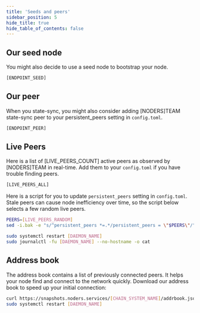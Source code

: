 ```yaml
---
title: 'Seeds and peers'
sidebar_position: 5
hide_title: true
hide_table_of_contents: false
---
```



<PageTitle
  iconUrl="img/[CHAIN_ICON]"
  title="Seeds and peers"
  chainId="[CHAIN_ID]"
  version="[VERSION]"
/>

## Our seed node

You might also decide to use a seed node to bootstrap your node.
```bash
[ENDPOINT_SEED]
```

## Our peer

When you state-sync, you might also consider adding [NODERS]TEAM state-sync peer to your persistent_peers setting in `config.toml`.

```bash
[ENDPOINT_PEER]
```

## Live Peers

Here is a list of [LIVE_PEERS_COUNT] active peers as observed by [NODERS]TEAM in real-time. Add them to your `config.toml` if you have trouble finding peers.

```bash
[LIVE_PEERS_ALL]
```

Here is a script for you to update `persistent_peers` setting in `config.toml`. Stale peers can cause node inefficiency over time, so the script below selects a few random live peers.

```bash
PEERS=[LIVE_PEERS_RANDOM]
sed -i.bak -e "s/^persistent_peers *=.*/persistent_peers = \"$PEERS\"/" [DAEMON_HOME]/config/config.toml

sudo systemctl restart [DAEMON_NAME]
sudo journalctl -fu [DAEMON_NAME] --no-hostname -o cat
```

## Address book

The address book contains a list of previously connected peers. It helps your node find and connect to the network quickly. Download our address book to speed up your initial connection:

```bash
curl https://snapshots.noders.services/[CHAIN_SYSTEM_NAME]/addrbook.json -o [DAEMON_HOME]/config/addrbook.json
sudo systemctl restart [DAEMON_NAME]
```
